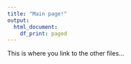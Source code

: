 ```yaml
---
title: "Main page!"
output: 
  html_document:
    df_print: paged
---
```


This is where you link to the other files...